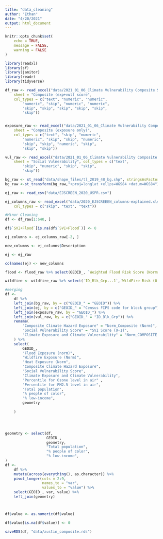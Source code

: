 ```yaml
---
title: "data_cleaning"
author: "Ethan"
date: "4/20/2021"
output: html_document
---
```


```r
knitr::opts_chunk$set(
	echo = TRUE,
	message = FALSE,
	warning = FALSE
)
```


```r

library(readxl)
library(sf)
library(janitor)
library(readr)
library(tidyverse)

df_raw <- read_excel("data/2021_01_06_Climate Vulnerability Composite Score_MASTER FILE.xlsx", 
    sheet = "Composite (exp+vul) score", 
    col_types = c("text", "numeric", "numeric", 
        "numeric", "skip", "numeric", "numeric", 
        "skip", "skip", "skip", "skip", "skip", 
        "skip"))


exposure_raw <- read_excel("data/2021_01_06_Climate Vulnerability Composite Score_MASTER FILE.xlsx", 
    sheet = "Composite (exposure only)", 
    col_types = c("text", "skip", "numeric", 
        "numeric", "skip", "skip", "numeric", 
        "skip", "skip", "numeric", "skip", 
        "skip", "skip"))

vul_raw <- read_excel("data/2021_01_06_Climate Vulnerability Composite Score_MASTER FILE.xlsx", 
    sheet = "Social Vulnerability", col_types = c("text", 
        "skip", "numeric", "skip", "skip", 
        "skip"))

bg_raw <- st_read("data/shape_files/tl_2019_48_bg.shp", stringsAsFactors = FALSE)
bg_raw <-st_transform(bg_raw,"+proj=longlat +ellps=WGS84 +datum=WGS84")

ej_raw <- read_csv("data/EJSCREEN_2020_USPR.csv")

ej_columns_raw <- read_excel("data/2020_EJSCREEEN_columns-explained.xlsx", 
    col_types = c("skip", "text", "text"))

```


```r

#Minor Cleaning
df <- df_raw[1:640, ]

df$`SVI+Flood`[is.na(df$`SVI+Flood`)] <- 0

ej_columns <- ej_columns_raw[-2, ]

new_columns <- ej_columns$Description

ej <- ej_raw

colnames(ej) <- new_columns

flood <- flood_raw %>% select(GEOID_, `Weighted Flood Risk Score (Normalized)`)

wildfire <- wildfire_raw %>% select(`ID_Blk_Grp...1`,`WildFire Risk (0-1)`) %>% rename("GEOID_" = `ID_Blk_Grp...1`)

#merging 
df <-
    df %>%
    left_join(bg_raw, by = c("GEOID_" = "GEOID")) %>%
    left_join(ej, by = c("GEOID_" = "Census FIPS code for block group")) %>%
    left_join(exposure_raw, by = "GEOID_") %>%
    left_join(vul_raw, by = c("GEOID_" = "ID_Blk_Grp")) %>%
    rename(
        "Composite Climate Hazard Exposure" = "Norm_Composite (Norm)",
        "Social Vulnerability Score" = "SVI Score (0-1)",
        "Climate Exposure and Climate Vulnerability" = "Norm_COMPOSITE (v1)"
    ) %>%
    select(
        GEOID_,
        "Flood Exposure (norm)",
        "Wildfire Exposure (Norm)",
        "Heat Exposure (Norm",
        "Composite Climate Hazard Exposure",
        "Social Vulnerability Score",
        "Climate Exposure and Climate Vulnerability",
        "Percentile for Ozone level in air" ,
        "Percentile for PM2.5 level in air",
        "Total population",
        "% people of color",
        "% low-income",
        geometry
        
    )




geometry <- select(df,
                   GEOID_,
                   geometry,
                   "Total population",
                   "% people of color",
                   "% low-income",
)
df <-
    df %>% 
    mutate(across(everything(), as.character)) %>%
    pivot_longer(cols = 2:9,
                 names_to = "var",
                 values_to = "value") %>%
    select(GEOID_, var, value) %>% 
    left_join(geometry)



df$value <- as.numeric(df$value)

df$value[is.na(df$value)] <- 0

saveRDS(df, "data/austin_composite.rds")

```